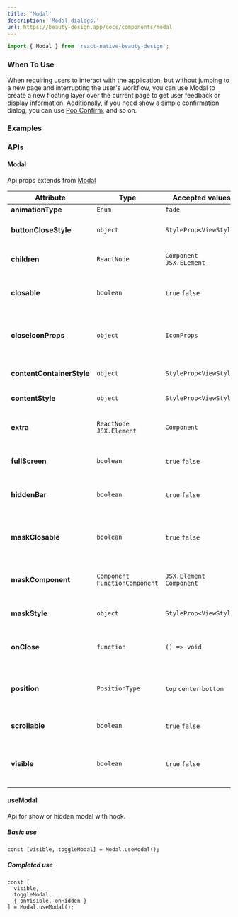 ```yaml
---
title: 'Modal'
description: 'Modal dialogs.'
url: https://beauty-design.app/docs/components/modal
---
```


```jsx
import { Modal } from 'react-native-beauty-design';
```

### When To Use
When requiring users to interact with the application, but without jumping to a new page and interrupting the user's workflow, you can use Modal to create a new floating layer over the current page to get user feedback or display information. Additionally, if you need show a simple confirmation dialog, you can use [Pop Confirm](/docs/components/pop-confirm), and so on.

<Spacer y={2} />

### Examples

<Playground
  id="modal"
  title="Modal"
  description="Default Modal element."
  code={modal.defaultCode}
/>

<Spacer y={2} />

<Playground
  id="positionTopAndBottom"
  title="Position Top/Bottom"
  description="Position Modal element."
  code={modal.topBottom}
/>

<Spacer y={2} />

<Playground
  id="scroll-modal"
  title="Scroll Modal"
  description="Scroll in Modal element."
  code={modal.scrollModal}
/>

<Spacer y={2} />

<Playground
  id="hidden-statusbar"
  title="Hidden StatusBar"
  description="Hidden StatusBar in iOS and Android."
  code={modal.hiddenStatusBar}
/>

<Spacer y={2} />

<Playground
  id="mask-closable"
  title="Mask Closable"
  description="Closable modal when press outside Modal content."
  code={modal.closableMask}
/>

<Spacer y={2} />

<Playground
  id="with-extra-content"
  title="With Extra Content"
  description="With extra content prop."
  code={modal.withExtraContent}
/>

<Spacer y={2} />

### APIs

<Spacer y={2} />

#### Modal
Api props extends from [Modal](https://reactnative.dev/docs/modal)

| Attribute                 | Type                            | Accepted values           | Description                                         | Default                                          |
|---------------------------|---------------------------------|---------------------------|-----------------------------------------------------|--------------------------------------------------|
| **animationType**         | `Enum`                          | `fade`                    | `slide`                                             | `none`                                           | Change background color of the input                | `inputColor`                            |
| **buttonCloseStyle**      | `object`                        | `StyleProp<ViewStyle>`    | Style for close button                              | -                                                |
| **children**              | `ReactNode`                     | `Component` `JSX.ELement` | Content for show in the modal                       | -                                                |
| **closable**              | `boolean`                       | `true` `false`            | Show or hidden close button                         | `false`                                          |
| **closeIconProps**        | `object`                        | `IconProps`               | Props for Icon close, change name or type icon      | -                                                |
| **contentContainerStyle** | `object`                        | `StyleProp<ViewStyle>`    | Style for scrollview in modal                       | -                                                |
| **contentStyle**          | `object`                        | `StyleProp<ViewStyle>`    | Style of the scrollView                             | -                                                |
| **extra**                 | `ReactNode` `JSX.Element`       | `Component`               | Extra content in bottom modal                       | -                                                |
| **fullScreen**            | `boolean`                       | `true` `false`            | Show content in full screen                         | `false`                                          |
| **hiddenBar**             | `boolean`                       | `true` `false`            | Show or hidden statusbar in mobiles                 | `false`                                          |
| **maskClosable**          | `boolean`                       | `true` `false`            | Allow close modal when press outside modal          | `false`                                          |
| **maskComponent**         | `Component` `FunctionComponent` | `JSX.Element` `Component` | Change component mask modal                         | `View` if `maskClosable` then `TouchableOpacity` |
| **maskStyle**             | `object`                        | `StyleProp<ViewStyle>`    | Style of the mask component                         | -                                                |
| **onClose**               | `function`                      | `() => void`              | Required function for close modal                   | -                                                |
| **position**              | `PositionType`                  | `top` `center` `bottom`   | Position of the modal, when `fullScreen` is `false` | `center`                                         |
| **scrollable**            | `boolean`                       | `true` `false`            | Can scroll in modal content                         | `false`                                          |
| **visible**               | `boolean`                       | `true` `false`            | Required controller show or hidden modal            | -                                                |

<Spacer y={2} />

#### useModal
Api for show or hidden modal with hook.

##### Basic use
```tsx
const [visible, toggleModal] = Modal.useModal();
```

##### Completed use
```tsx
const [
  visible,
  toggleModal,
  { onVisible, onHidden }
] = Modal.useModal();
```
